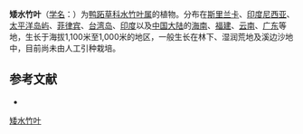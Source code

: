 {{Speciesbox
| name = 矮水竹叶
| status = 
| status_system = 
| image =
| genus = Murdannia
| species = spirata
| authority = (Linn.) Brückn.
}}

'''矮水竹叶'''（[[学名|学名]]：{{lang|la|''Murdannia spirata''}}）为[[鸭跖草科|鸭跖草科]][[水竹叶属|水竹叶属]]的植物。分布在[[斯里兰卡|斯里兰卡]]、[[印度尼西亚|印度尼西亚]]、[[太平洋岛屿|太平洋岛屿]]、[[菲律宾|菲律宾]]、[[台湾岛|台湾岛]]、[[印度|印度]]以及[[中国大陆|中国大陆]]的[[海南|海南]]、[[福建|福建]]、[[云南|云南]]、[[广东|广东]]等地，生长于海拔1,100米至1,000米的地区，一般生长在林下、湿润荒地及溪边沙地中，目前尚未由人工引种栽培。

== 参考文献 ==
<div class="references-small">
* {{cite web| url =http://www.bioinfo.cn/db05/KmzwSpecies.php?action=view&id=2598| title =矮水竹叶| work =《中国高等植物数据库全库》| publisher =中国科学院微生物研究所| author =昆明植物研究所| accessdate =2009-02-23| deadurl =yes| archiveurl =https://web.archive.org/web/20160305042025/http://www.bioinfo.cn/db05/KmzwSpecies.php?action=view&id=2598| archivedate =2016-03-05}}
</div>
{{Taxonbar|from=Q15226109}}

[[Category:水竹叶属|矮水竹叶]]


{{植物小作品}}